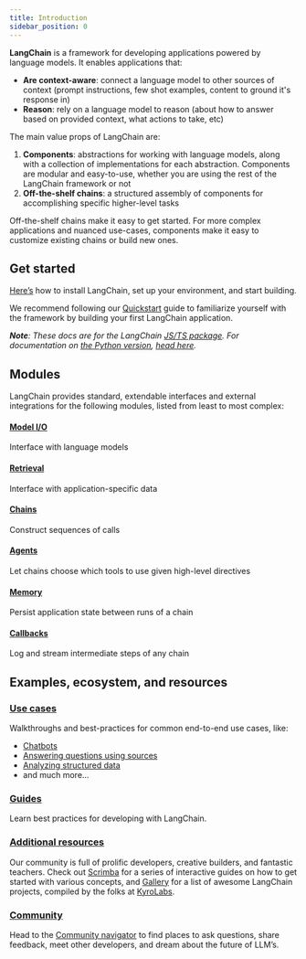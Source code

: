 ```yaml
---
title: Introduction
sidebar_position: 0
---
```


**LangChain** is a framework for developing applications powered by language models. It enables applications that:

- **Are context-aware**: connect a language model to other sources of context (prompt instructions, few shot examples, content to ground it's response in)
- **Reason**: rely on a language model to reason (about how to answer based on provided context, what actions to take, etc)

The main value props of LangChain are:

1. **Components**: abstractions for working with language models, along with a collection of implementations for each abstraction. Components are modular and easy-to-use, whether you are using the rest of the LangChain framework or not
2. **Off-the-shelf chains**: a structured assembly of components for accomplishing specific higher-level tasks

Off-the-shelf chains make it easy to get started. For more complex applications and nuanced use-cases, components make it easy to customize existing chains or build new ones.

## Get started

[Here’s](/docs/get_started/installation) how to install LangChain, set up your environment, and start building.

We recommend following our [Quickstart](/docs/get_started/quickstart) guide to familiarize yourself with the framework by building your first LangChain application.

_**Note**: These docs are for the LangChain [JS/TS package](https://github.com/langchain-ai/langchainjs). For documentation on [the Python version](https://github.com/langchain-ai/langchain), [head here](https://python.langchain.com/docs)._

## Modules

LangChain provides standard, extendable interfaces and external integrations for the following modules, listed from least to most complex:

#### [Model I/O](/docs/modules/model_io/)

Interface with language models

#### [Retrieval](/docs/modules/data_connection/)

Interface with application-specific data

#### [Chains](/docs/modules/chains/)

Construct sequences of calls

#### [Agents](/docs/modules/agents/)

Let chains choose which tools to use given high-level directives

#### [Memory](/docs/modules/memory/)

Persist application state between runs of a chain

#### [Callbacks](/docs/modules/callbacks/)

Log and stream intermediate steps of any chain

## Examples, ecosystem, and resources

### [Use cases](/docs/use_cases/)

Walkthroughs and best-practices for common end-to-end use cases, like:

- [Chatbots](/docs/use_cases/chatbots/)
- [Answering questions using sources](/docs/use_cases/question_answering/)
- [Analyzing structured data](/docs/use_cases/tabular)
- and much more...

### [Guides](/docs/guides/)

Learn best practices for developing with LangChain.

### [Additional resources](/docs/additional_resources/)

Our community is full of prolific developers, creative builders, and fantastic teachers. Check out [Scrimba](/docs/additional_resources/scrimba) for a series of interactive guides on how to get started with various concepts, and [Gallery](https://github.com/kyrolabs/awesome-langchain) for a list of awesome LangChain projects, compiled by the folks at [KyroLabs](https://kyrolabs.com).

### [Community](/docs/community)

Head to the [Community navigator](/docs/community) to find places to ask questions, share feedback, meet other developers, and dream about the future of LLM’s.
